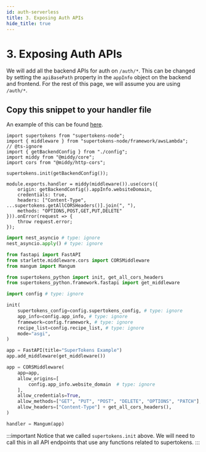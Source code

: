 ```yaml
---
id: auth-serverless
title: 3. Exposing Auth APIs
hide_title: true
---
```


<!-- COPY DOCS -->
<!-- ./thirdpartyemailpassword/serverless/with-aws-lambda/auth-serverless.mdx -->


# 3. Exposing Auth APIs

We will add all the backend APIs for auth on `/auth/*`. This can be changed by setting the `apiBasePath` property in the `appInfo` object on the backend and frontend. For the rest of this page, we will assume you are using `/auth/*`.

## Copy this snippet to your handler file

<CoreInjector>

<BackendSDKTabs disableGolang>
<TabItem value="nodejs">

An example of this can be found [here](https://github.com/supertokens/supertokens-auth-react/blob/master/examples/with-aws-lambda/backend/auth.js).

```tsx title="auth.js"
import supertokens from "supertokens-node";
import { middleware } from "supertokens-node/framework/awsLambda";
// @ts-ignore
import { getBackendConfig } from "./config";
import middy from "@middy/core";
import cors from "@middy/http-cors";

supertokens.init(getBackendConfig());

module.exports.handler = middy(middleware()).use(cors({
    origin: getBackendConfig().appInfo.websiteDomain,
    credentials: true,
    headers: ["Content-Type", ...supertokens.getAllCORSHeaders()].join(", "),
    methods: "OPTIONS,POST,GET,PUT,DELETE"
})).onError(request => {
    throw request.error;
});
```

</TabItem>

<TabItem value="python">

```python title="auth.py"
import nest_asyncio # type: ignore
nest_asyncio.apply() # type: ignore

from fastapi import FastAPI
from starlette.middleware.cors import CORSMiddleware
from mangum import Mangum

from supertokens_python import init, get_all_cors_headers
from supertokens_python.framework.fastapi import get_middleware

import config # type: ignore

init(
    supertokens_config=config.supertokens_config, # type: ignore
    app_info=config.app_info, # type: ignore
    framework=config.framework, # type: ignore
    recipe_list=config.recipe_list, # type: ignore
    mode="asgi",
)

app = FastAPI(title="SuperTokens Example")
app.add_middleware(get_middleware())

app = CORSMiddleware(
    app=app,
    allow_origins=[
        config.app_info.website_domain  # type: ignore
    ],
    allow_credentials=True,
    allow_methods=["GET", "PUT", "POST", "DELETE", "OPTIONS", "PATCH"],
    allow_headers=["Content-Type"] + get_all_cors_headers(),
)

handler = Mangum(app)
```

</TabItem>

</BackendSDKTabs>

</CoreInjector>

:::important
Notice that we called `supertokens.init` above. We will need to call this in all API endpoints that use any functions related to supertokens.
:::


<!-- END COPY DOCS -->
